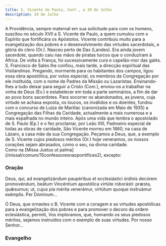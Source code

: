 ```yaml
---
title: S. Vicente de Paulo, Conf., a 19 de Julho
description: 19 de Julho
---
```


<aside>
  A Providência, sempre maternal em sua solicitude para com os homens, suscitou
  no século XVII a S. Vicente de Paulo, a quem cumulou com o Espírito que
  fortificára os Apóstolos. Vicente contribuiu muito para a evangelização dos
  pobres e o desenvolvimento das virtudes sacerdotais, a glória do clero (Or.).
  Nasceu perto de Dax (Landes). Era ainda jovem sacerdote, quando caiu nas mãos
  de piratas turcos que o conduziram à África. De volta à França, foi
  sucessivamente cura e capelão-mor das galés. S. Francisco de Sales lhe
  confiou, mais tarde, a direcção espiritual das Visitandinas. Pregando,
  mormente para os habitantes dos campos, ligou essa obra apostólica, por votos
  especial, os membros da Congregação por ele instituida, com o nome de Padres
  da Missão ou Lazaristas. Ensinando-lhes a tudo deixar para seguir a Cristo
  (Com.), enviou-os a trabalhar na vinha de Deus (Ev.) e estabelecer em toda a
  parte seminários, a fim de dar ao povo bons sacerdotes. Para socorrer os
  abandonados, as jovens, cuja virtude se achava exposta, os loucos, os
  inválidos e os doentes, fundou com o concurso de Luiza de Marillac (canonizada
  em Maio de 1935) a Congregação das Filhas da Caridade, actualmente a mais
  numerosa e a mais espalhada no mundo inteiro. Após uma vida que lembra o
  apostolado de S. Paulo (Ep.) e o fez proclamar, por Leão XIII, Padroeiro
  especial de todas as obras de caridade, São Vicente morreu em 1660, na casa de
  Lázaro, a casa mãe da sua Congregação. Peçamos a Deus, que, a exemplo de S.
  Vicente cujos piedosos méritos (Or.) hoje veneramos, os nossos corações sejam
  abrasados, como o seu, na divina caridade.
</aside>


<aside>
  Como na [Missa Justus ut palma](/missal/comum/15confessoresnaopontifices2),
  excepto:
</aside>

### Oração

<div class="side-by-side not-content">

Deus, qui, ad evangelizándum paupéribus et ecclesiástici órdinis decórem promovéndum, beátum Vincéntium apostólica virtúte roborásti: præsta, quǽsumus; ut, cujus pia mérita venerámur, virtútum quoque instruámur exémplis. Per Dóminum...

Ó Deus, que ornastes o B. Vicente com a coragem e as virtudes apostólicas para a evangelização dos pobres e para promover o decoro da ordem eclesiástica, permiti, Vos imploramos, que, honrando os seus piedosos méritos, sejamos instruídos com o exemplo de suas virtudes. Por nosso Senhor...

</div>

### Evangelho

<LinkCard href="/missal/santos/02-06-1#evangelho" title="S. Tito, B. e Conf." />
